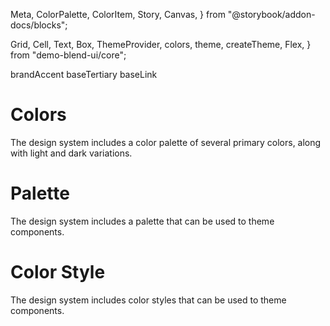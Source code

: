  Meta,
  ColorPalette,
  ColorItem,
  Story,
  Canvas,
} from "@storybook/addon-docs/blocks";

  Grid,
  Cell,
  Text,
  Box,
  ThemeProvider,
  colors,
  theme,
  createTheme,
  Flex,
} from "demo-blend-ui/core";

<Meta title="Colors" component={Colors} />

<Canvas withToolbar>
  <Story name="Base">
    <Box size={200} p={5} mt={6} bg={colors.brandAccent}>
      brandAccent
    </Box>
    <Box size={200} p={5} mt={6} bg={colors.baseTertiary}>
      baseTertiary
    </Box>
    <Box size={200} p={5} mt={6} bg={colors.baseLink}>
      baseLink
    </Box>
  </Story>
</Canvas>

# Colors

The design system includes a color palette of several primary colors, along with light and dark variations.

<Colors />

# Palette

The design system includes a palette that can be used to theme components.

<Palette />

# Color Style

The design system includes color styles that can be used to theme components.

<ColorStyles />
